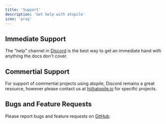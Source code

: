 ```yaml
---
title: 'Support'
description: 'Get help with atopile'
icon: 'pray'
---
```


## Immediate Support

The "help" channel in [Discord](https://discord.gg/JY62WubxsP) is the best way to get an immediate hand with anything the docs don't cover.

## Commertial Support

For support of commertial projects using atopile, Discord remains a great resource, however please contact us at [hi@atopile.io](mailto:hi@atopile.io) for specific projects.

## Bugs and Feature Requests

Please report bugs and feature requests on [GitHub](https://github.com/atopile/atopile/issues).
